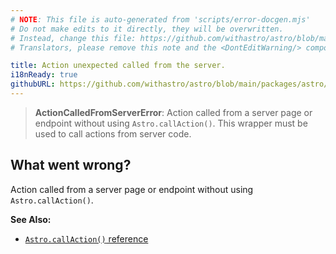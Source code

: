 ```yaml
---
# NOTE: This file is auto-generated from 'scripts/error-docgen.mjs'
# Do not make edits to it directly, they will be overwritten.
# Instead, change this file: https://github.com/withastro/astro/blob/main/packages/astro/src/core/errors/errors-data.ts
# Translators, please remove this note and the <DontEditWarning/> component.

title: Action unexpected called from the server.
i18nReady: true
githubURL: https://github.com/withastro/astro/blob/main/packages/astro/src/core/errors/errors-data.ts
---
```


<DontEditWarning />


> **ActionCalledFromServerError**: Action called from a server page or endpoint without using `Astro.callAction()`. This wrapper must be used to call actions from server code.

## What went wrong?
Action called from a server page or endpoint without using `Astro.callAction()`.

**See Also:**
-  [`Astro.callAction()` reference](/vi/reference/api-reference/#callaction)


